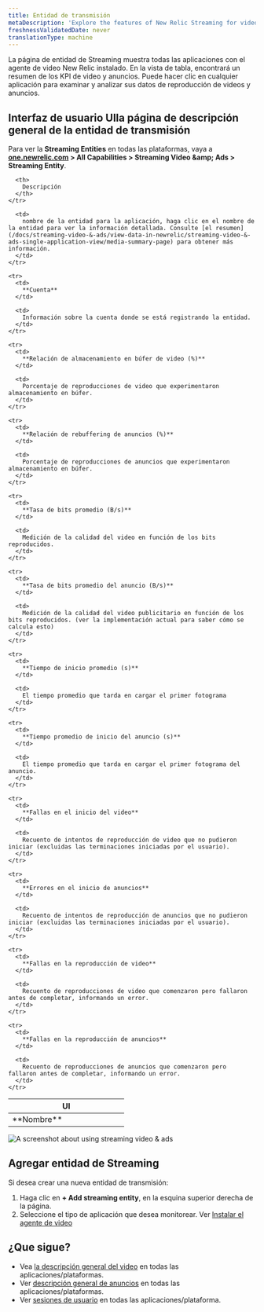 ```yaml
---
title: Entidad de transmisión
metaDescription: 'Explore the features of New Relic Streaming for video and ads, providing detailed insights into active entities.'
freshnessValidatedDate: never
translationType: machine
---
```


La página de entidad de Streaming muestra todas las aplicaciones con el agente de video New Relic instalado. En la vista de tabla, encontrará un resumen de los KPI de video y anuncios. Puede hacer clic en cualquier aplicación para examinar y analizar sus datos de reproducción de videos y anuncios.

## Interfaz de usuario UIla página de descripción general de la entidad de transmisión

Para ver la **Streaming Entities** en todas las plataformas, vaya a <DNT>**[one.newrelic.com](https://one.newrelic.com) &gt; All Capabilities &gt; Streaming Video &amp;amp; Ads &gt; Streaming Entity**</DNT>.

<table>
  <thead>
    <tr>
      <th width="50%">
        UI
      </th>

      <th>
        Descripción
      </th>
    </tr>
  </thead>

  <tbody>
    <tr>
      <td>
        **Nombre**
      </td>

      <td>
        nombre de la entidad para la aplicación, haga clic en el nombre de la entidad para ver la información detallada. Consulte [el resumen](/docs/streaming-video-&-ads/view-data-in-newrelic/streaming-video-&-ads-single-application-view/media-summary-page) para obtener más información.
      </td>
    </tr>

    <tr>
      <td>
        **Cuenta**
      </td>

      <td>
        Información sobre la cuenta donde se está registrando la entidad.
      </td>
    </tr>

    <tr>
      <td>
        **Relación de almacenamiento en búfer de video (%)**
      </td>

      <td>
        Porcentaje de reproducciones de video que experimentaron almacenamiento en búfer.
      </td>
    </tr>

    <tr>
      <td>
        **Relación de rebuffering de anuncios (%)**
      </td>

      <td>
        Porcentaje de reproducciones de anuncios que experimentaron almacenamiento en búfer.
      </td>
    </tr>

    <tr>
      <td>
        **Tasa de bits promedio (B/s)**
      </td>

      <td>
        Medición de la calidad del video en función de los bits reproducidos.
      </td>
    </tr>

    <tr>
      <td>
        **Tasa de bits promedio del anuncio (B/s)**
      </td>

      <td>
        Medición de la calidad del video publicitario en función de los bits reproducidos. (ver la implementación actual para saber cómo se calcula esto)
      </td>
    </tr>

    <tr>
      <td>
        **Tiempo de inicio promedio (s)**
      </td>

      <td>
        El tiempo promedio que tarda en cargar el primer fotograma
      </td>
    </tr>

    <tr>
      <td>
        **Tiempo promedio de inicio del anuncio (s)**
      </td>

      <td>
        El tiempo promedio que tarda en cargar el primer fotograma del anuncio.
      </td>
    </tr>

    <tr>
      <td>
        **Fallas en el inicio del video**
      </td>

      <td>
        Recuento de intentos de reproducción de video que no pudieron iniciar (excluidas las terminaciones iniciadas por el usuario).
      </td>
    </tr>

    <tr>
      <td>
        **Errores en el inicio de anuncios**
      </td>

      <td>
        Recuento de intentos de reproducción de anuncios que no pudieron iniciar (excluidas las terminaciones iniciadas por el usuario).
      </td>
    </tr>

    <tr>
      <td>
        **Fallas en la reproducción de video**
      </td>

      <td>
        Recuento de reproducciones de video que comenzaron pero fallaron antes de completar, informando un error.
      </td>
    </tr>

    <tr>
      <td>
        **Fallas en la reproducción de anuncios**
      </td>

      <td>
        Recuento de reproducciones de anuncios que comenzaron pero fallaron antes de completar, informando un error.
      </td>
    </tr>
  </tbody>
</table>

<img title="Streamng video & ads" alt="A screenshot about using streaming video & ads" src="/images/streaming-entity.webp" />

## Agregar entidad de Streaming

Si desea crear una nueva entidad de transmisión:

1. Haga clic en **+ Add streaming entity**, en la esquina superior derecha de la página.
2. Seleccione el tipo de aplicación que desea monitorear. Ver [Instalar el agente de video](/docs/streaming-video-&-ads/installation/install-the-streaming-video-&-ads-agent/#installation)

## ¿Que sigue?

* Vea [la descripción general del video](/docs/streaming-video-&-ads/view-data-in-newrelic/streaming-video-&-ads-all-platform-view/video-overview) en todas las aplicaciones/plataformas.
* Ver [descripción general de anuncios](/docs/streaming-video-&-ads/view-data-in-newrelic/streaming-video-&-ads-all-platform-view/ads-overview) en todas las aplicaciones/plataformas.
* Ver [sesiones de usuario](/docs/streaming-video-&-ads/view-data-in-newrelic/streaming-video-&-ads-all-platform-view/user-sessions/overview) en todas las aplicaciones/plataforma.